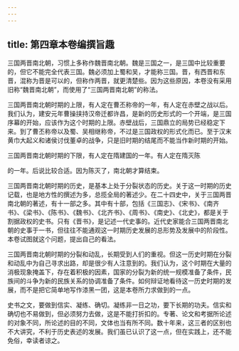 ```yaml
---
---
---
```

title: 第四章本卷编撰旨趣
---



三国两晋南北朝，习惯上多称作魏晋南北朝。魏是三国之一，是三国中比较重要的，但它不能完全代表三国。魏必须加上蜀和吴，才能称三国。晋，有西晋和东晋，混称为晋是可以的，但称作两晋，就更清楚些。因为这些原因，本卷没有采用旧称“魏晋南北朝”，而使用了“三国两晋南北朝”的称法。

三国两晋南北朝时期的上限，有人定在曹丕称帝的一年，有人定在赤壁之战以后。我们认为，建安元年曹操挟持汉帝迁都许昌，是新的历史形式的一个开端，是三国序幕的开始，应该作为这个时期的上限。赤壁战后，三国鼎立的局势已经稳定下来。到了曹丕称帝以及蜀、吴相继称帝，不过是三国政权的形式化而已。至于汉末黄巾大起义和诸侯讨伐董卓的战争，只是旧时期的结尾而不能当作新时期的开始。

三国两晋南北朝时期的下限，有人定在隋建国的一年。有人定在隋灭陈

的一年。后说比较合适。因为陈灭了，南北朝才算结束。

三国两晋南北朝时期的历史，是基本上处于分裂状态的历史。关于这一时期的历史记载，也是地方性的撰述为多，总揽全局的著述少。在二十四史中，关于三国两晋南北朝的著述，有十一部之多。其中有十部，包括《三国志》、《宋书》、《南齐书》、《梁书》、《陈书》、《魏书》、《北齐书》、《周书》、《南史》、《北史》，都是关于割据政权的史书。只有《晋书》，是记述一代史事的。近代史家能合三国两晋南北朝的史事于一书，但往往不能通观这一时期历史发展的总形势及发展中的阶段性。本卷试图就这个问题，提出自己的看法。

三国两晋南北朝时期的分裂和动乱，长期受到人们的重视。但这一历史时期在分裂和动乱中为自己寻求出路，却是很少有人注意到的。我们认为，这个时期在大量的消极现象掩盖下，存在着积极的因素，国家的分裂为新的统一规模准备了条件，民族间的斗争为新的民族关系的协调准备了条件。如何辩证地看待这一历史时期的发展，而不是把它简单地写作漆黑一团，这是本卷所力求做到的一点。

史书之文，要做到信实、凝练、确切。凝练非一日之功，要下长期的功夫。信实和确切也不易做到，但必须努力去做，这是不能打折扣的。专著、论文和考据所论述的对象不同，所论述的目的不同，文体也当有所不同。数十年来，这三者的区别也不大讲究，不利于历史表述的发展。我们虽已认识了这一点，但在实践上，还不能免俗，幸读者谅之。